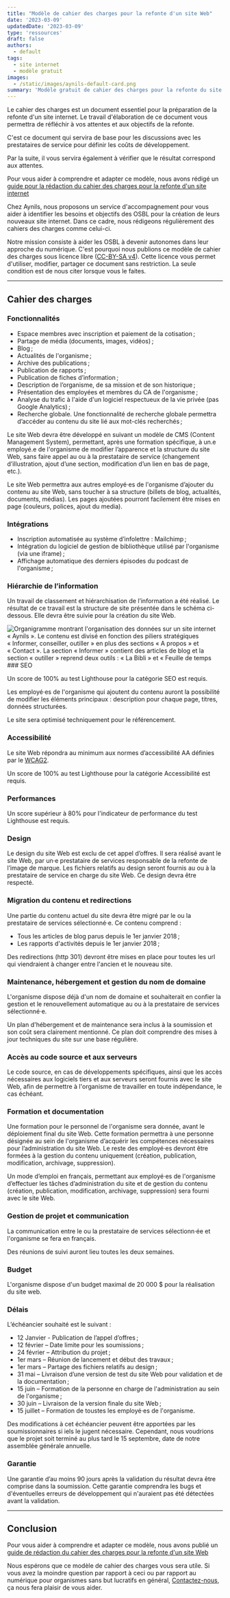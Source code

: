```yaml
---
title: "Modèle de cahier des charges pour la refonte d'un site Web"
date: '2023-03-09'
updatedDate: '2023-03-09'
type: 'ressources'
draft: false
authors:
  - default
tags:
  - site internet
  - modèle gratuit
images:
  - /static/images/aynils-default-card.png
summary: 'Modèle gratuit de cahier des charges pour la refonte du site internet de votre organisme sans but lucratif.'
---
```


Le cahier des charges est un document essentiel pour la préparation de la refonte d'un site internet. Le travail d'élaboration de ce document vous permettra de réfléchir à vos attentes et aux objectifs de la refonte.

C'est ce document qui servira de base pour les discussions avec les prestataires de service pour définir les coûts de développement.

Par la suite, il vous servira également à vérifier que le résultat correspond aux attentes.

Pour vous aider à comprendre et adapter ce modèle, nous avons rédigé un [guide pour la rédaction du cahier des charges pour la refonte d'un site internet](/information/guide-cahier-des-charges-refonte-site-internet)

Chez Aynils, nous proposons un service d'accompagnement pour vous aider à identifier les besoins et objectifs des OSBL pour la création de leurs nouveaux site internet. Dans ce cadre, nous rédigeons régulièrement des cahiers des charges comme celui-ci.

Notre mission consiste à aider les OSBL à devenir autonomes dans leur approche du numérique. C'est pourquoi nous publions ce modèle de cahier des charges sous licence libre ([CC-BY-SA v4](https://creativecommons.org/licenses/by-sa/4.0/deed.fr)). Cette licence vous permet d'utiliser, modifier, partager ce document sans restriction. La seule condition est de nous citer lorsque vous le faites.

<TOCInline toc={props.toc} toHeading={3} asDisclosure={true} />

---

## Cahier des charges

### Fonctionnalités

- Espace membres avec inscription et paiement de la cotisation ;
- Partage de média (documents, images, vidéos) ;
- Blog ;
- Actualités de l'organisme ;
- Archive des publications ;
- Publication de rapports ;
- Publication de fiches d’information ;
- Description de l’organisme, de sa mission et de son historique ;
- Présentation des employées et membres du CA de l'organisme ;
- Analyse du trafic à l'aide d'un logiciel respectueux de la vie privée (pas Google Analytics) ;
- Recherche globale. Une fonctionnalité de recherche globale permettra d’accéder au contenu du site lié aux mot-clés recherchés ;

Le site Web devra être développé en suivant un modèle de CMS (Content Management System), permettant, après une formation spécifique, à un.e employé.e de l'organisme de modifier l’apparence et la structure du site Web, sans faire appel au ou à la prestataire de service (changement d’illustration, ajout d’une section, modification d’un lien en bas de page, etc.).

Le site Web permettra aux autres employé·es de l'organisme d’ajouter du contenu au site Web, sans toucher à sa structure (billets de blog, actualités, documents, médias). Les pages ajoutées pourront facilement être mises en page (couleurs, polices, ajout du media).

### Intégrations

- Inscription automatisée au système d’infolettre : Mailchimp ;
- Intégration du logiciel de gestion de bibliothèque utilisé par l'organisme (via une iframe) ;
- Affichage automatique des derniers épisodes du podcast de l'organisme ;

### Hiérarchie de l’information

Un travail de classement et hiérarchisation de l’information a été réalisé. Le résultat de ce travail est la structure de site présentée dans le schéma ci-dessous. Elle devra être suivie pour la création du site Web.

<div style={{ width: '100%', height: '600px', position: 'relative' }}>
  <Image
    src="/static/images/publications/information-hierarchy.png"
    layout="fill"
    objectFit="contain"
    alt="Organigramme montrant l'organisation des données sur un site internet « Aynils ». Le contenu est divisé en fonction des piliers stratégiques « Informer, conseiller, outiller » en plus des sections « A propos » et « Contact ». La section « Informer » contient des articles de blog et la section « outiller » reprend deux outils : « La Bibli » et « Feuille de temps "
  />
</div>
### SEO

Un score de 100% au test Lighthouse pour la catégorie SEO est requis.

Les employé·es de l'organisme qui ajoutent du contenu auront la possibilité de modifier les éléments principaux : description pour chaque page, titres, données structurées.

Le site sera optimisé techniquement pour le référencement.

### Accessibilité

Le site Web répondra au minimum aux normes d’accessibilité AA définies par le [WCAG2](https://www.w3.org/WAI/standards-guidelines/wcag/).

Un score de 100% au test Lighthouse pour la catégorie Accessibilité est requis.

### Performances

Un score supérieur à 80% pour l'indicateur de performance du test Lighthouse est requis.

### Design

Le design du site Web est exclu de cet appel d’offres. Il sera réalisé avant le site Web, par un·e prestataire de services responsable de la refonte de l’image de marque. Les fichiers relatifs au design seront fournis au ou à la prestataire de service en charge du site Web. Ce design devra être respecté.

### Migration du contenu et redirections

Une partie du contenu actuel du site devra être migré par le ou la prestataire de services sélectionné·e. Ce contenu comprend :

- Tous les articles de blog parus depuis le 1er janvier 2018 ;
- Les rapports d'activités depuis le 1er janvier 2018 ;

Des redirections (http 301) devront être mises en place pour toutes les url qui viendraient à changer entre l'ancien et le nouveau site.

### Maintenance, hébergement et gestion du nom de domaine

L'organisme dispose déjà d'un nom de domaine et souhaiterait en confier la gestion et le renouvellement automatique au ou à la prestataire de services sélectionné·e.

Un plan d'hébergement et de maintenance sera inclus à la soumission et son coût sera clairement mentionné. Ce plan doit comprendre des mises à jour techniques du site sur une base régulière.

### Accès au code source et aux serveurs

Le code source, en cas de développements spécifiques, ainsi que les accès nécessaires aux logiciels tiers et aux serveurs seront fournis avec le site Web, afin de permettre à l'organisme de travailler en toute indépendance, le cas échéant.

### Formation et documentation

Une formation pour le personnel de l'organisme sera donnée, avant le déploiement final du site Web. Cette formation permettra à une personne désignée au sein de l'organisme d’acquérir les compétences nécessaires pour l’administration du site Web. Le reste des employé·es devront être formées à la gestion du contenu uniquement (création, publication, modification, archivage, suppression).

Un mode d’emploi en français, permettant aux employé·es de l'organisme d’effectuer les tâches d’administration du site et de gestion du contenu (création, publication, modification, archivage, suppression) sera fourni avec le site Web.

### Gestion de projet et communication

La communication entre le ou la prestataire de services sélectionn·ée et l'organisme se fera en français.

Des réunions de suivi auront lieu toutes les deux semaines.

### Budget

L'organisme dispose d'un budget maximal de 20 000 $ pour la réalisation du site web.

### Délais

L’échéancier souhaité est le suivant :

- 12 Janvier - Publication de l’appel d’offres ;
- 12 février – Date limite pour les soumissions ;
- 24 février – Attribution du projet ;
- 1er mars – Réunion de lancement et début des travaux ;
- 1er mars – Partage des fichiers relatifs au design ;
- 31 mai – Livraison d’une version de test du site Web pour validation et de la documentation ;
- 15 juin – Formation de la personne en charge de l'administration au sein de l'organisme ;
- 30 juin – Livraison de la version finale du site Web ;
- 15 juillet – Formation de toustes les employé·es de l'organisme.

Des modifications à cet échéancier peuvent être apportées par les soumissionnaires si iels le jugent nécessaire. Cependant, nous voudrions que le projet soit terminé au plus tard le 15 septembre, date de notre assemblée générale annuelle.

### Garantie

Une garantie d’au moins 90 jours après la validation du résultat devra être comprise dans la soumission. Cette garantie comprendra les bugs et d'éventuelles erreurs de développement qui n'auraient pas été détectées avant la validation.

---

## Conclusion

Pour vous aider à comprendre et adapter ce modèle, nous avons publié un [guide de rédaction du cahier des charges pour la refonte d'un site Web](/information/guide-cahier-des-charges-refonte-site-internet)

Nous espérons que ce modèle de cahier des charges vous sera utile. Si vous avez la moindre question par rapport à ceci ou par rapport au numérique pour organismes sans but lucratifs en général, [Contactez-nous](/contact), ça nous fera plaisir de vous aider.
